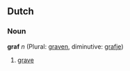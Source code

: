 {{See|Graf}}

==Dutch==
===Noun===
'''graf''' ''n'' (Plural: [[graven]], diminutive: [[grafje]])

# [[grave]]